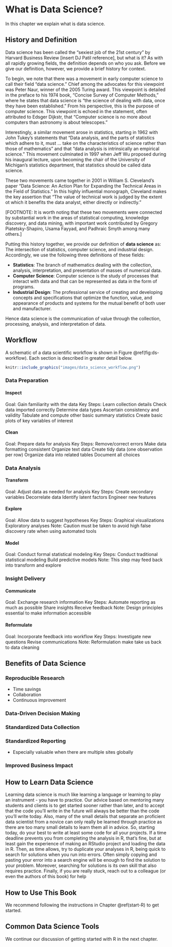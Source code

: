# What is Data Science? {#data_science}

In this chapter we explain what is data science.

## History and Definition

Data science has been called the "sexiest job of the 21st century" by Harvard Business Review [insert DJ Patil reference], but what is it?  As with all rapidly growing fields, the definition depends on who you ask.  Before we give our definition, however, we provide a brief history for context.

To begin, we note that there was a movement in early computer science to call their field "data science."  Chief among the advocates for this viewpoint was Peter Naur, winner of the 2005 Turing award.  This viewpoint is detailed in the preface to his 1974 book, "Concise Survey of Computer Methods," where he states that data science is "the science of dealing with data, once they have been established."  From his perspective, this is the purpose of computer science.  This viewpoint is echoed in the statement, often attributed to Edsger Dijkstr, that "Computer science is no more about computers than astronomy is about telescopes."

Interestingly, a similar movement arose in statistics, starting in 1962 with John Tukey's statements that "Data analysis, and the parts of statistics which adhere to it, must ... take on the characteristics of science rather than those of mathematics" and that "data analysis is intrinsically an empirical science."  This movement culminated in 1997 when Jeff Wu proposed during his inaugural lecture, upon becoming the chair of the University of Michigan's statistics department, that statistics should be called data science.

These two movements came together in 2001 in William S. Cleveland's paper "Data Science: An Action Plan for Expanding the Technical Areas in the Field of Statistics."  In this highly influential monograph, Cleveland makes the key assertion that "The value of technical work is judged by the extent ot which it benefits the data analyst, either directly or indirectly."  

[FOOTNOTE: It is worth noting that these two movements were connected by substantial work in the areas of statistical computing, knowledge discovery, and data mining, with important work contributed by Gregory Piatetsky-Shapiro, Usama Fayyad, and Padhraic Smyth among many others.]

Putting this history together, we provide our definition of **data science** as: The intersection of statistics, computer science, and industrial design.  Accordingly, we use the following three definitions of these fields:

- **Statistics**: The branch of mathematics dealing with the collection, analysis, interpretation, and presentation of masses of numerical data.
- **Computer Science**: Computer science is the study of processes that interact with data and that can be represented as data in the form of programs.
- **Industrial Design**: The professional service of creating and developing concepts and specifications that optimize the function, value, and appearance of products and systems for the mutual benefit of both user and manufacturer.

Hence data science is the communication of value through the collection, processing, analysis, and interpretation of data.

## Workflow

A schematic of a data scientific workflow is shown in Figure \@ref(fig:ds-workflow).  Each section is described in greater detail below.

```r

knitr::include_graphics("images/data_science_workflow.png")

```

### Data Preparation

#### Inspect

Goal: 
Gain familiarity with the data
Key Steps:
Learn collection details
Check data imported correctly
Determine data types
Ascertain consistency and validity
Tabulate and compute other basic summary statistics
Create basic plots of key variables of interest


#### Clean

Goal: 
Prepare data for analysis
Key Steps:
Remove/correct errors
Make data formatting consistent
Organize text data
Create tidy data (one observation per row)
Organize data into related tables
Document all choices


### Data Analysis

#### Transform

Goal: 
Adjust data as needed for analysis
Key Steps:
Create secondary variables
Decorrelate data
Identify latent factors
Engineer new features


#### Explore

Goal: 
Allow data to suggest hypotheses
Key Steps:
Graphical visualizations
Exploratory analyses
Note:
Caution must be taken to avoid high false discovery rate when using automated tools


#### Model

Goal: 
Conduct formal statistical modeling
Key Steps:
Conduct traditional statistical modeling
Build predictive models
Note:
This step may feed back into transform and explore


### Insight Delivery

#### Communicate

Goal: 
Exchange research information
Key Steps:
Automate reporting as much as possible
Share insights
Receive feedback
Note:
Design principles essential to make information accessible


#### Reformulate

Goal: 
Incorporate feedback into workflow
Key Steps:
Investigate new questions
Revise communications
Note:
Reformulation make take us back to data cleaning


## Benefits of Data Science

### Reproducible Research
- Time savings
- Collaboration
- Continuous improvement
  
### Data-Driven Decision Making
### Standardized Data Collection
### Standardized Reporting
- Especially valuable when there are multiple sites globally
  
### Improved Business Impact

## How to Learn Data Science

Learning data science is much like learning a language or learning to play an instrument - you have to practice.  Our advice based on mentoring many students and clients is to get started sooner rather than later, and to accept that the code you'll write in the future will always be better than the code you'll write today.  Also, many of the small details that separate an proficient data scientist from a novice can only really be learned through practice as there are too many small details to learn them all in advice.  So, starting today, do your best to write at least some code for all your projects.  If a time deadline prevents you from completing the analysis in R, that's fine, but at least gain the experience of making an RStudio project and loading the data in R.  Then, as time allows, try to duplicate your analyses in R, being quick to search for solutions when you run into errors.  Often simply copying and pasting your error into a search engine will be enough to find the solution to your problem.  Moreover, searching for solutions is its own skill that also requires practice.  Finally, if you are really stuck, reach out to a colleague (or even the authors of this book) for help

## How to Use This Book

We recommend following the instructions in Chapter \@ref(start-R) to get started.

## Common Data Science Tools


We continue our discussion of getting started with R in the next chapter.
  

